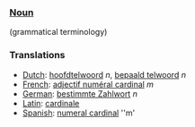 ===[[Noun]]===
(grammatical terminology)

===Translations===
*[[Dutch]]: [[hoofdtelwoord]] ''n'', [[bepaald telwoord]] ''n''
*[[French]]: [[adjectif numéral cardinal]] ''m''
*[[German]]: [[bestimmte Zahlwort]] ''n''
*[[Latin]]: [[cardinale]]
*[[Spanish]]: [[numeral cardinal]] ''m'